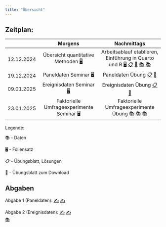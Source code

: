 ```yaml
---
title: "Übersicht"
---
```


## Zeitplan:

|     |                Morgens         |          Nachmittags                     |
|:---:|:-----------------------------------:|:--------------------------------------:|
|  12.12.2024  |Übersicht quantitative Methoden  [🖥](/slides/1_seminar.html "Seminarfolien")         | Arbeitsablauf etablieren, Einführung in Quarto und R   [🖥](/slides/1_uebung.html "Übungsfolien")     [📋](/uebungen/1_uebungsblatt.html "1. Übungsblatt (Lösungen)")    [📝](downloads/1_uebungsblatt_studis.qmd "Übungsblatt zum Download")    [📚](downloads/soep_labels.csv "SOEP Labels Datensatz")      [📚](downloads/soep_uebung.csv "SOEP Datensatz")              |
|  19.12.2024  | Paneldaten Seminar  [🖥](/slides/2_seminar.html "2. Seminarfolien")        | Paneldaten Übung  [📋](/uebungen/2_uebungsblatt.html "2. Übungsblatt (Lösungen)")    [📝](downloads/2_uebungsblatt_studis.qmd "Übungsblatt zum Download")                          |
|  09.01.2025  | Ereignisdaten Seminar  [🖥](/slides/3_seminar.html "Seminarfolien")            | Ereignisdaten Übung [📋](/uebungen/3_uebungsblatt.html "3. Übungsblatt (Lösungen)")    [📝](downloads/3_uebungsblatt_studis.qmd "Übungsblatt zum Download")   |
|  23.01.2025  | Faktorielle Umfrageexperimente   Seminar [🖥](/slides/4_seminar.html "4. Seminarfolien")           | Faktorielle Umfrageexperimente Übung  [📚](downloads/just_transfers.csv "Datensatz")      [📚](downloads/value_labels.csv "Value Labels")  [📚](downloads/just_transfers_variable_labels.csv "Variable Labels")                |



Legende:

📚 - Daten

🖥 - Foliensatz

📋 - Übungsblatt, Lösungen

📝 - Übungsblatt zum Download


## Abgaben

Abgabe 1 (Paneldaten):
[✍️](/uebungen/1_abgabe_NACHNAME.html "1. Abgabe") 
[✍️](downloads/1_abgabe_NACHNAME.qmd "1. Abgabe zum Download")      

Abgabe 2 (Ereignisdaten):
[✍️](/uebungen/2_abgabe_NACHNAME.html "2. Abgabe") 
[✍️](downloads/2_abgabe_NACHNAME.qmd "2. Abgabe zum Download")   
[📚](downloads/forbes_constant.csv "Datensatz zum Download")   
